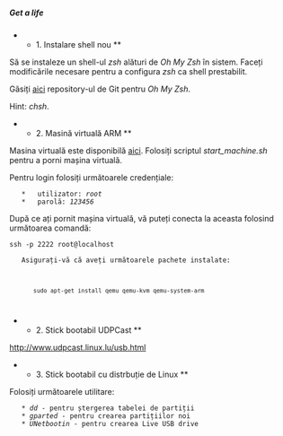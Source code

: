 ===== Get a life =====

** 1. Instalare shell nou **

Să se instaleze un shell-ul ''zsh'' alături de ''Oh My Zsh'' în sistem. Faceți modificările necesare pentru a configura ''zsh'' ca shell prestabilit.

Găsiți [[https://github.com/robbyrussell/oh-my-zsh| aici]] repository-ul de Git pentru ''Oh My Zsh''.

Hint: ''chsh''.

** 2. Masină virtuală ARM **

Masina virtuală este disponibilă [[https://repository.grid.pub.ro/cs/cns/vm/cns_vm_arm.tar.bz2|aici]]. Folosiți scriptul ''start_machine.sh'' pentru a porni mașina virtuală.

Pentru login folosiți următoarele credențiale:
    *   utilizator: ''root''
    *   parolă: ''123456''

După ce ați pornit mașina virtuală, vă puteți conecta la aceasta folosind următoarea comandă:

<code bash>
ssh -p 2222 root@localhost
</code>

<note>
    Asigurați-vă că aveți următoarele pachete instalate:

    <code bash>
        sudo apt-get install qemu qemu-kvm qemu-system-arm
    </code>
</note>

** 2. Stick bootabil UDPCast **
http://www.udpcast.linux.lu/usb.html


** 3. Stick bootabil cu distrbuție de Linux **

Folosiți următoarele utilitare:
    * ''dd'' - pentru ștergerea tabelei de partiții
    * ''gparted'' - pentru crearea partițiilor noi
    * ''UNetbootin'' - pentru crearea Live USB drive
    